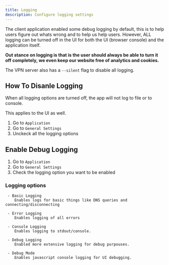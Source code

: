 ```yaml
---
title: Logging
description: Configure logging settings
---
```

The client application enabled some debug logging by default, this is to help users figure out whats wrong and to help us help users.
However, ALL logging can be turned off in the UI for both the UI (browser console) and the application itself.

**Out stance on logging is that is the user should always be able to turn it off completely, we even keep our website free of analytics and cookies.**

The VPN server also has a `--silent` flag to disable all logging.

## How To Disanle Logging
When all logging options are turned off, the app will not log to file or to console.

This applies to the UI as well.

1. Go to `Application`
2. Go to `General Settings`
3. Unckeck all the logging options

## Enable Debug Logging
1. Go to `Application`
2. Go to `General Settings`
3. Check the logging option you want to be enabled

### Logging options
```
 - Basic Logging
    Enables logs for basic things like DNS queries and connecting/disconnecting

 - Error Logging
    Enables logging of all errors

 - Console Logging
    Enables logging to stdout/console.

 - Debug Logging
    Enabled more extensive logging for debug purpouses.

 - Debug Mode
    Enables javascript console logging for UI debugging.
```
